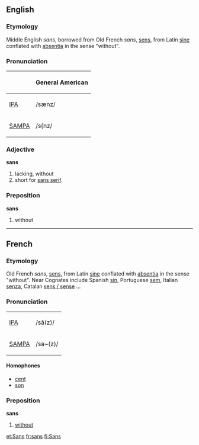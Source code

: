 ==English==
===Etymology===
Middle English ''sans'', borrowed from Old French ''sans'', [[sens]], from Latin [[sine]] conflated with [[absentia]] in the sense "without".  

=== Pronunciation ===
{| border=1 cellpadding=5
! !! General American 
|-
| [[w:IPA|IPA]] || /sænz/ 
|-
| [[w:SAMPA|SAMPA]] || /s{nz/
|}

=== Adjective ===
'''sans'''
#lacking, without
#short for [[sans serif]].

=== Preposition ===
'''sans'''
#without

----

==French==
===Etymology===
Old French ''sans'', [[sens]], from Latin [[sine]] conflated with [[absentia]] in the sense "without".  Near Cognates include Spanish [[sin]], Portuguese [[sem]],  Italian [[senza]], Catalan [[sens / sense]] ...

=== Pronunciation ===
{| border=1 cellpadding=5
| [[w:IPA|IPA]] || /sã(z)/ 
|-
|[[w:SAMPA|SAMPA]] || /sa~(z)/
|}

==== Homophones ====
*[[cent]]
*[[son]]

=== Preposition ===
'''sans'''
# [[without]]

[[et:Sans]]
[[fr:sans]]
[[fi:Sans]]